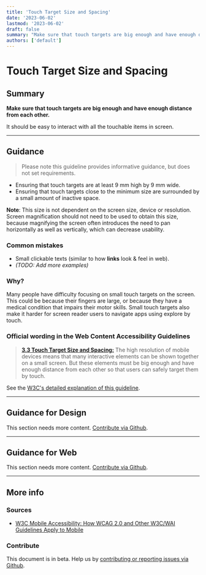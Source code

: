 ```yaml
---
title: 'Touch Target Size and Spacing'
date: '2023-06-02'
lastmod: '2023-06-02'
draft: false
summary: "Make sure that touch targets are big enough and have enough distance from each other."
authors: ['default']
---
```


# Touch Target Size and Spacing

## Summary

**Make sure that touch targets are big enough and have enough distance from each other.**

It should be easy to interact with all the touchable items in screen.

---

## Guidance

> Please note this guideline provides informative guidance, but does not set requirements.

- Ensuring that touch targets are at least 9 mm high by 9 mm wide.
- Ensuring that touch targets close to the minimum size are surrounded by a small amount of inactive space.

**Note**: This size is not dependent on the screen size, device or resolution. Screen magnification should not need to be used to obtain this size, because magnifying the screen often introduces the need to pan horizontally as well as vertically, which can decrease usability.


### Common mistakes

- Small clickable texts (similar to how **links** look & feel in web).
- *(TODO: Add more examples)*

### Why?

Many people have difficulty focusing on small touch targets on the screen. This could be because their fingers are large, or because they have a medical condition that impairs their motor skills. Small touch targets also make it harder for screen reader users to navigate apps using explore by touch.

### Official wording in the Web Content Accessibility Guidelines

> [**3.3 Touch Target Size and Spacing:**](https://www.w3.org/TR/mobile-accessibility-mapping/#touch-target-size-and-spacing) The high resolution of mobile devices means that many interactive elements can be shown together on a small screen. But these elements must be big enough and have enough distance from each other so that users can safely target them by touch.


See the [W3C's detailed explanation of this guideline](https://www.w3.org/TR/mobile-accessibility-mapping/#touch-target-size-and-spacing).

---

## Guidance for Design

This section needs more content. [Contribute via Github](https://github.com/web-accessibility-io/web-accessibility.io).

---

## Guidance for Web

This section needs more content. [Contribute via Github](https://github.com/web-accessibility-io/web-accessibility.io).

---

## More info

### Sources

- [W3C Mobile Accessibility: How WCAG 2.0 and Other W3C/WAI Guidelines Apply to Mobile](https://www.w3.org/TR/mobile-accessibility-mapping)

### Contribute

This document is in beta. Help us by [contributing or reporting issues via Github](https://github.com/web-accessibility-io/web-accessibility.io).
